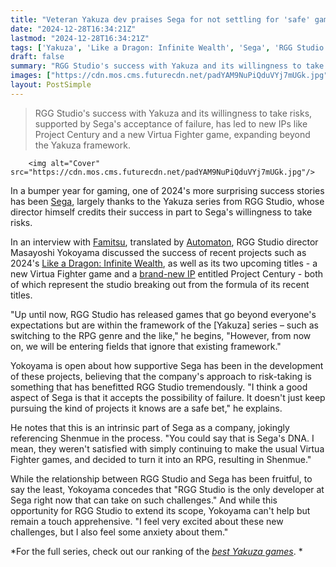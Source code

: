 ```yaml
---
title: "Veteran Yakuza dev praises Sega for not settling for 'safe' games: 'It accepts the possibility of failure'"
date: "2024-12-28T16:34:21Z"
lastmod: "2024-12-28T16:34:21Z"
tags: ['Yakuza', 'Like a Dragon: Infinite Wealth', 'Sega', 'RGG Studio', 'RPG', 'Virtua Fighter', 'Project Century', 'JRPG']
draft: false
summary: "RGG Studio's success with Yakuza and its willingness to take risks, supported by Sega's acceptance of failure, has led to new IPs like Project Century and a new Virtua Fighter game, expanding beyond the Yakuza framework."
images: ["https://cdn.mos.cms.futurecdn.net/padYAM9NuPiQduVYj7mUGk.jpg"]
layout: PostSimple
---
```

> RGG Studio's success with Yakuza and its willingness to take risks, supported by Sega's acceptance of failure, has led to new IPs like Project Century and a new Virtua Fighter game, expanding beyond the Yakuza framework.


        <img alt="Cover" src="https://cdn.mos.cms.futurecdn.net/padYAM9NuPiQduVYj7mUGk.jpg"/>
        
In a bumper year for gaming, one of 2024's more surprising success stories has been [Sega](https://www.gamesradar.com/tag/sega/), largely thanks to the Yakuza series from RGG Studio, whose director himself credits their success in part to Sega's willingness to take risks.

In an interview with [Famitsu](https://www.famitsu.com/article/202412/28210), translated by [Automaton](https://automaton-media.com/en/news/rgg-studios-director-says-the-good-thing-about-sega-is-that-they-go-beyond-safe-game-projects-accepting-the-possibility-of-failure/), RGG Studio director Masayoshi Yokoyama discussed the success of recent projects such as 2024's [Like a Dragon: Infinite Wealth](https://www.gamesradar.com/like-a-dragon-infinite-wealth-review/), as well as its two upcoming titles - a new Virtua Fighter game and a [brand-new IP](https://www.gamesradar.com/games/jrpg/like-a-dragon-studio-rgg-reveals-its-first-new-ip-in-6-years-it-doesnt-look-like-yakuza-and-its-set-in-1915-japan/) entitled Project Century - both of which represent the studio breaking out from the formula of its recent titles.

"Up until now, RGG Studio has released games that go beyond everyone's expectations but are within the framework of the [Yakuza] series – such as switching to the RPG genre and the like," he begins, "However, from now on, we will be entering fields that ignore that existing framework."

Yokoyama is open about how supportive Sega has been in the development of these projects, believing that the company's approach to risk-taking is something that has benefitted RGG Studio tremendously. "I think a good aspect of Sega is that it accepts the possibility of failure. It doesn't just keep pursuing the kind of projects it knows are a safe bet," he explains. 

He notes that this is an intrinsic part of Sega as a company, jokingly referencing Shenmue in the process. "You could say that is Sega's DNA. I mean, they weren't satisfied with simply continuing to make the usual Virtua Fighter games, and decided to turn it into an RPG, resulting in Shenmue."

While the relationship between RGG Studio and Sega has been fruitful, to say the least, Yokoyama concedes that "RGG Studio is the only developer at Sega right now that can take on such challenges." And while this opportunity for RGG Studio to extend its scope, Yokoyama can't help but remain a touch apprehensive. "I feel very excited about these new challenges, but I also feel some anxiety about them."

*For the full series, check out our ranking of the *[<em>best Yakuza games</em>](https://www.gamesradar.com/best-yakuza-games/)*. *
        